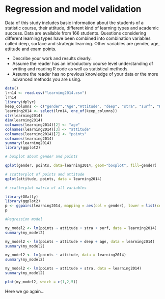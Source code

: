 # Regression and model validation


Data of this study includes basic information about the students of a statistic course, their attitude, different kind of learning types and academic success. Data are available from 166 students. Questions considering different learning types have been combined into combination variables called deep, surface and strategic learning. Other variables are gender, age, attitude and exam points.




- Describe your work and results clearly. 
- Assume the reader has an introductory course level understanding of writing and reading R code as well as statistical methods.
- Assume the reader has no previous knowledge of your data or the more advanced methods you are using.

```r
date()
lrn14 <- read.csv("learning2014.csv")
lrn14
library(dplyr)
keep_columns <- c("gender","Age","Attitude", "deep", "stra", "surf", "Points")
learning2014 <- select(lrn14, one_of(keep_columns))
str(learning2014)
dim(learning2014)
colnames(learning2014)[2] <- "age"
colnames(learning2014)[3] <- "attitude"
colnames(learning2014)[7] <- "points"
colnames(learning2014)
summary(learning2014)
library(ggplot2)

# boxplot about gender and points

qplot(gender, points, data=learning2014, geom="boxplot", fill=gender)

# scatterplot of points and attitude
qplot(attitude, points, data = learning2014)

# scatterplot matrix of all variables

library(GGally)
library(ggplot2)
p <- ggpairs(learning2014, mapping = aes(col = gender), lower = list(combo = wrap("facethist", bins = 20)))
p

#Regression model

my_model2 <- lm(points ~ attitude + stra + surf, data = learning2014)
summary(my_model2)

my_model2 <- lm(points ~ attitude + deep + age, data = learning2014)
summary(my_model2)

my_model2 <- lm(points ~ attitude, data = learning2014)
summary(my_model2)

my_model2 <- lm(points ~ attitude + stra, data = learning2014)
summary(my_model2)

plot(my_model2, which = c(1,2,5))
```


Here we go again...
